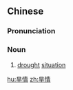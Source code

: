 ==Chinese==
{{zh-forms}}

===Pronunciation===
{{zh-pron
|m=hànqíng
|cat=n
}}

===Noun===
{{zh-noun}}

# [[drought]] [[situation]]

[[hu:旱情]]
[[zh:旱情]]